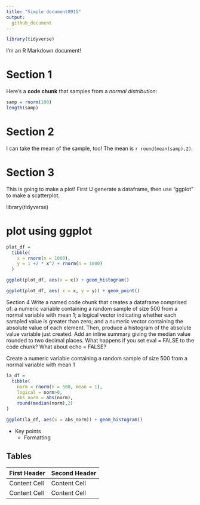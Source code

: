 ```yaml
---
title: "Simple document0915"
output:   
  github_document
---
```


```r
library(tidyverse)
```

I'm an R Markdown document! 

# Section 1

Here's a **code chunk** that samples from 
a _normal distribution_:

```r
samp = rnorm(100)
length(samp)
```

# Section 2

I can take the mean of the sample, too!
The mean is `r round(mean(samp),2)`.

# Section 3

This is going to make a plot! First U generate a dataframe, then use "ggplot" to make a scatterplot.

library(tidyverse)

# plot using ggplot 

```r
plot_df = 
  tibble(
    x = rnorm(n = 1000),
    y = 1 +2 * x^2 + rnorm(n = 1000)
  )

ggplot(plot_df, aes(x = x)) + geom_histogram()

ggplot(plot_df, aes( x = x, y = y)) + geom_point()
```


Section 4
Write a named code chunk that creates a dataframe comprised of: a numeric variable containing a random sample of size 500 from a normal variable with mean 1; a logical vector indicating whether each sampled value is greater than zero; and a numeric vector containing the absolute value of each element. Then, produce a histogram of the absolute value variable just created. Add an inline summary giving the median value rounded to two decimal places. What happens if you set eval = FALSE to the code chunk? What about echo = FALSE?

Create a numeric variable containing a random sample of size 500 from a normal variable with mean 1
```r
la_df = 
  tibble(
    norm = rnorm(n = 500, mean = 1),
    logical = norm>0,
    abs_norm = abs(norm),
    round(median(norm),2)
)

ggplot(la_df, aes(x = abs_norm)) + geom_histogram()
```


* Key points
  * Formatting

Tables 
------------------------------------------------------------

First Header  | Second Header
------------- | -------------
Content Cell  | Content Cell
Content Cell  | Content Cell


```r

```















